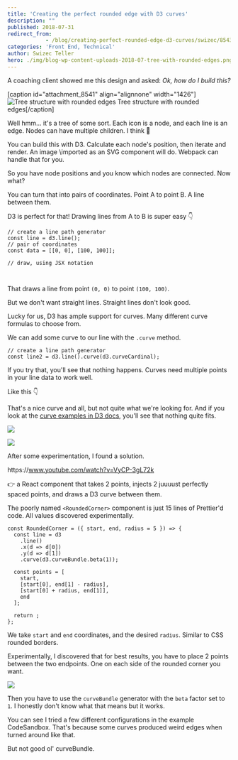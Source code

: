 ```yaml
---
title: 'Creating the perfect rounded edge with D3 curves'
description: ""
published: 2018-07-31
redirect_from: 
            - /blog/creating-perfect-rounded-edge-d3-curves/swizec/8543
categories: 'Front End, Technical'
author: Swizec Teller
hero: ./img/blog-wp-content-uploads-2018-07-tree-with-rounded-edges.png
---
```

A coaching client showed me this design and asked: _Ok, how do I build this?_



\[caption id="attachment_8541" align="alignnone" width="1426"]![Tree structure with rounded edges](./img/blog-wp-content-uploads-2018-07-tree-with-rounded-edges.png) Tree structure with rounded edges\[/caption]



Well hmm… it's a tree of some sort. Each icon is a node, and each line is an edge. Nodes can have multiple children. I think 🤔



You can build this with D3. Calculate each node's position, then iterate and render. An image \\imported as an SVG component will do. Webpack can handle that for you.



So you have node positions and you know which nodes are connected. Now what?



You can turn that into pairs of coordinates. Point A to point B. A line between them.



D3 is perfect for that! Drawing lines from A to B is super easy 👇



```
// create a line path generator
const line = d3.line();
// pair of coordinates
const data = [[0, 0], [100, 100]];

// draw, using JSX notation

  
```



That draws a line from point `(0, 0)` to point `(100, 100)`.





But we don't want straight lines. Straight lines don't look good.



Lucky for us, D3 has ample support for curves. Many different curve formulas to choose from.



We can add some curve to our line with the `.curve` method.



```
// create a line path generator
const line2 = d3.line().curve(d3.curveCardinal);
```



If you try that, you'll see that nothing happens. Curves need multiple points in your line data to work well.



Like this 👇





That's a nice curve and all, but not quite what we're looking for. And if you look at the [curve examples in D3 docs](https://github.com/d3/d3-shape/blob/master/README.md#curves), you'll see that nothing quite fits.



![](./img/d3-d3-shape-master-img-cardinal.png)



![](./img/d3-d3-shape-master-img-catmullRom.png)



After some experimentation, I found a solution.



https&#x3A;//www.youtube.com/watch?v=VyCP-3gL72k



👉 a React component that takes 2 points, injects 2 juuuust perfectly spaced points, and draws a D3 curve between them.





The poorly named `<RoundedCorner>` component is just 15 lines of Prettier'd code. All values discovered experimentally.



```
const RoundedCorner = ({ start, end, radius = 5 }) => {
  const line = d3
    .line()
    .x(d => d[0])
    .y(d => d[1])
    .curve(d3.curveBundle.beta(1));

  const points = [
    start,
    [start[0], end[1] - radius],
    [start[0] + radius, end[1]],
    end
  ];

  return ;
};
```



We take `start` and `end` coordinates, and the desired `radius`. Similar to CSS rounded borders.



Experimentally, I discovered that for best results, you have to place 2 points between the two endpoints. One on each side of the rounded corner you want.



![](./img/blog-wp-content-uploads-2018-07-sketch.jpg)



Then you have to use the `curveBundle` generator with the `beta` factor set to `1`. I honestly don't know what that means but it works.



You can see I tried a few different configurations in the example CodeSandbox. That's because some curves produced weird edges when turned around like that.



But not good ol' curveBundle.